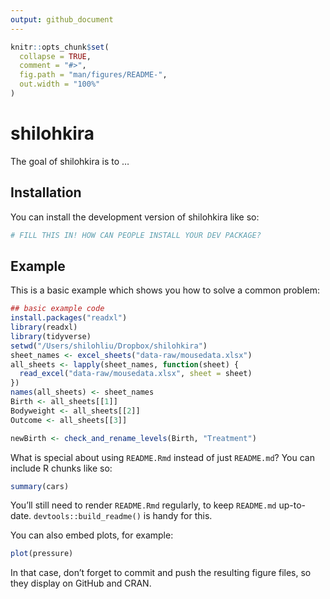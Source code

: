 ```yaml
---
output: github_document
---
```


<!-- README.md is generated from README.Rmd. Please edit that file -->

```r
knitr::opts_chunk$set(
  collapse = TRUE,
  comment = "#>",
  fig.path = "man/figures/README-",
  out.width = "100%"
)
```

# shilohkira

<!-- badges: start -->
<!-- badges: end -->

The goal of shilohkira is to ...

## Installation

You can install the development version of shilohkira like so:

``` r
# FILL THIS IN! HOW CAN PEOPLE INSTALL YOUR DEV PACKAGE?
```

## Example

This is a basic example which shows you how to solve a common problem:

```r
## basic example code
install.packages("readxl")
library(readxl)
library(tidyverse)
setwd("/Users/shilohliu/Dropbox/shilohkira")
sheet_names <- excel_sheets("data-raw/mousedata.xlsx")
all_sheets <- lapply(sheet_names, function(sheet) {
  read_excel("data-raw/mousedata.xlsx", sheet = sheet)
})
names(all_sheets) <- sheet_names
Birth <- all_sheets[[1]]    
Bodyweight <- all_sheets[[2]] 
Outcome <- all_sheets[[3]]  
```
```r
newBirth <- check_and_rename_levels(Birth, "Treatment")
```

What is special about using `README.Rmd` instead of just `README.md`? You can include R chunks like so:

```r
summary(cars)
```

You'll still need to render `README.Rmd` regularly, to keep `README.md` up-to-date. `devtools::build_readme()` is handy for this.

You can also embed plots, for example:

```r
plot(pressure)
```

In that case, don't forget to commit and push the resulting figure files, so they display on GitHub and CRAN.
